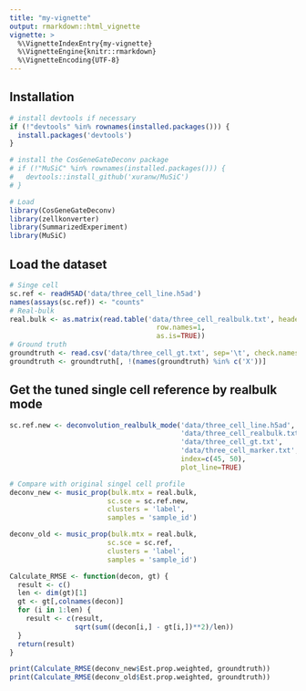 ```yaml
---
title: "my-vignette"
output: rmarkdown::html_vignette
vignette: >
  %\VignetteIndexEntry{my-vignette}
  %\VignetteEngine{knitr::rmarkdown}
  %\VignetteEncoding{UTF-8}
---
```


## Installation
```r
# install devtools if necessary
if (!"devtools" %in% rownames(installed.packages())) {
  install.packages('devtools')
}

# install the CosGeneGateDeconv package
# if (!"MuSiC" %in% rownames(installed.packages())) {
#   devtools::install_github('xuranw/MuSiC')
# }

# Load
library(CosGeneGateDeconv)
library(zellkonverter)
library(SummarizedExperiment)
library(MuSiC)
```



## Load the dataset
```r
# Singe cell 
sc.ref <- readH5AD('data/three_cell_line.h5ad')
names(assays(sc.ref)) <- "counts"
# Real-bulk
real.bulk <- as.matrix(read.table('data/three_cell_realbulk.txt', header=TRUE, sep="\t",
                                    row.names=1,
                                    as.is=TRUE))
# Ground truth
groundtruth <- read.csv('data/three_cell_gt.txt', sep='\t', check.names=FALSE)
groundtruth <- groundtruth[, !(names(groundtruth) %in% c('X'))]
```


## Get the tuned single cell reference by realbulk mode
```r
sc.ref.new <- deconvolution_realbulk_mode('data/three_cell_line.h5ad', 
                                          'data/three_cell_realbulk.txt', 
                                          'data/three_cell_gt.txt', 
                                          'data/three_cell_marker.txt',
                                          index=c(45, 50), 
                                          plot_line=TRUE)
```

```r
# Compare with original singel cell profile
deconv_new <- music_prop(bulk.mtx = real.bulk,
                        sc.sce = sc.ref.new,
                        clusters = 'label',
                        samples = 'sample_id')

deconv_old <- music_prop(bulk.mtx = real.bulk,
                        sc.sce = sc.ref,
                        clusters = 'label',
                        samples = 'sample_id')
```

```r
Calculate_RMSE <- function(decon, gt) {
  result <- c()
  len <- dim(gt)[1]
  gt <- gt[,colnames(decon)]
  for (i in 1:len) {
    result <- c(result,
                sqrt(sum((decon[i,] - gt[i,])**2)/len))
  }
  return(result)
}

print(Calculate_RMSE(deconv_new$Est.prop.weighted, groundtruth))
print(Calculate_RMSE(deconv_old$Est.prop.weighted, groundtruth))
```



